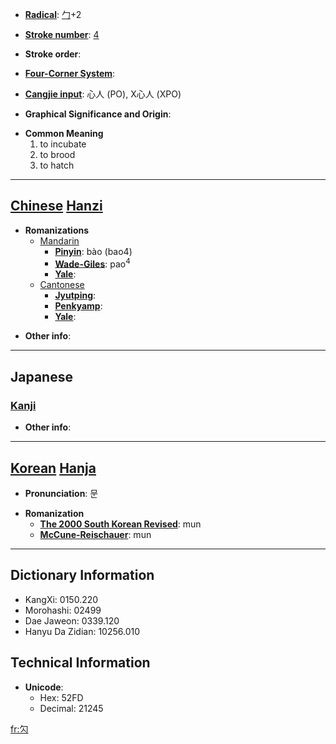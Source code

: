 * '''[[Wiktionary:Chinese radical index| Radical]]''': [[Wiktionary:Chinese radical index 勹|勹]]+2

* '''[[Wiktionary:Chinese total strokes index|Stroke number]]''': [[Wiktionary:Chinese total strokes index 4|4]]

* '''Stroke order''': 

* '''[[Wiktionary:Chinese four corner index|Four-Corner System]]''': 

* '''[[Wiktionary:Chinese Cangjie index|Cangjie input]]''': 心人 (PO), X心人 (XPO)

* '''Graphical Significance and Origin''': 

* '''Common Meaning'''
*#to incubate
*# to brood
*# to hatch


----

== [[Chinese]] [[Hanzi]] ==

* '''Romanizations'''
** [[Mandarin]]
*** '''[[Pinyin]]''': bào (bao4)
*** '''[[Wade-Giles]]''': pao<sup>4</sup>
*** '''[[Yale]]''': 
**[[Cantonese]]
***'''[[Jyutping]]''':
***'''[[Penkyamp]]''': 
***'''[[Yale]]''': 

* '''Other info''': 

----

==Japanese==
===[[Kanji]]===
{{kanji|on readings=[[ぶん]] (bun), [[もん]] (mon), [[ほう]] (hō), [[ぼう]] (bō), [[ひょう]] (hyō)
|kun readings=[[つつむ]] (tsutsumu)
}}

* '''Other info''':  

----

== [[Korean]] [[Hanja]] ==

* '''Pronunciation''': 문

* '''Romanization'''
** '''[[The 2000 South Korean Revised Romanization|The 2000 South Korean Revised]]''': mun
** '''[[McCune-Reischauer]]''': mun

----

== Dictionary Information ==

* KangXi: 0150.220
* Morohashi: 02499
* Dae Jaweon: 0339.120
* Hanyu Da Zidian: 10256.010

== Technical Information ==

* '''Unicode''':
** Hex: 52FD
** Decimal: 21245

[[fr:勽]]